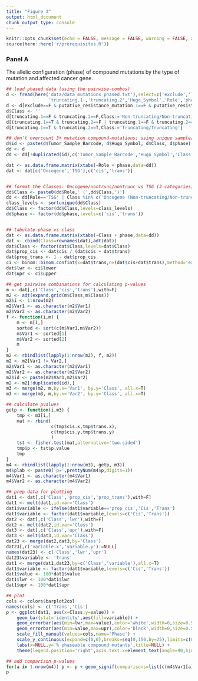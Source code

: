 ```yaml
---
title: "Figure 3"
output: html_document
chunk_output_type: console
---
```


```r
knitr::opts_chunk$set(echo = FALSE, message = FALSE, warning = FALSE, autodep = knitr::dep_prev())
source(here::here('r/prerequisites.R'))
```



### Panel A

The allelic configuration (phase) of compound mutations by the type of mutation and affected cancer gene. 

```r

## load phased data (using the pairwise-combos)
d <- fread(here('data/data_mutations_phased.txt'),select=c('exclude','Tumor_Sample_Barcode','putative_resistance_mutation.1','putative_resistance_mutation.2',
                'truncating.1','truncating.2','Hugo_Symbol','Role','phase'))
d <- d[exclude==F & putative_resistance_mutation.1==F & putative_resistance_mutation.2==F,]
d$Class <- ''
d[truncating.1==F & truncating.2==F,Class:='Non-truncating/Non-truncating']
d[(truncating.1==T & truncating.2==F | truncating.1==F & truncating.2==T),Class:='Non-truncating/Truncating']
d[truncating.1==T & truncating.2==T,Class:='Truncating/Truncating']

## don't overcount 3+ mutation compound-mutations; using unique sample/gene/Class counts
d$id <- paste(d$Tumor_Sample_Barcode, d$Hugo_Symbol, d$Class, d$phase)
dd <- d
dd <- dd[!duplicated(id),c('Tumor_Sample_Barcode','Hugo_Symbol','Class','Role','phase','id'),with=F]

dat <- as.data.frame.matrix(xtabs(~Role + phase,data=dd))
dat <- dat[c('Oncogene','TSG'),c('cis','trans')]


## format the Classes: Oncogene/nontrunc/nontrunc vs TSG (3 categories)
dd$Class <- paste0(dd$Role,' (',dd$Class,')')
dd <- dd[Role=='TSG' | Class %in% c('Oncogene (Non-truncating/Non-truncating)'),]
class_levels <- sortunique(dd$Class)
dd$Class <- factor(dd$Class,levels=class_levels)
dd$phase <- factor(dd$phase,levels=c('cis','trans'))


## tabulate phase vs class
dat <- as.data.frame.matrix(xtabs(~Class + phase,data=dd))
dat <- cbind(Class=rownames(dat),adt(dat))
dat$Class <- factor(dat$Class,levels=dat$Class)
dat$prop_cis <- dat$cis / (dat$cis + dat$trans)
dat$prop_trans <- 1 - dat$prop_cis
ci <- binom::binom.confint(x=dat$trans,n=(dat$cis+dat$trans),method='exact')
dat$lwr <- ci$lower
dat$upr <- ci$upper

## get pairwise combinations for calculating p-values
m <- dat[,c('Class','cis','trans'),with=F]
m2 <- adt(expand.grid(m$Class,m$Class))
m2$i <- 1:nrow(m2)
m2$Var1 <- as.character(m2$Var1)
m2$Var2 <- as.character(m2$Var2)
f <- function(i,m) {
    m <- m[i,]
    sorted <- sort(c(m$Var1,m$Var2))
    m$Var1 <- sorted[1]
    m$Var2 <- sorted[2]
    m
}
m2 <- rbindlist(lapply(1:nrow(m2), f, m2))
m2 <- m2[Var1 != Var2,]
m2$Var1 <- as.character(m2$Var1)
m2$Var2 <- as.character(m2$Var2)
m2$id <- paste(m2$Var1,m2$Var2)
m2 <- m2[!duplicated(id),]
m3 <- merge(m2, m,by.x='Var1', by.y='Class', all.x=T)
m3 <- merge(m3, m,by.x='Var2', by.y='Class', all.x=T)

## calculate pvalues
getp <- function(i,m3) {
    tmp <- m3[i,]
    mat <- rbind(
                 c(tmp$cis.x,tmp$trans.x),
                 c(tmp$cis.y,tmp$trans.y)
                 )
    tst <- fisher.test(mat,alternative='two.sided')
    tmp$p <- tst$p.value
    tmp
}
m4 <- rbindlist(lapply(1:nrow(m3), getp, m3))
m4$plab <- paste0('p=',prettyNum(m4$p,digits=1))
m4$Var1 <- as.character(m4$Var1)
m4$Var2 <- as.character(m4$Var2)

## prep data for plotting
dat1 <- dat[,c('Class','prop_cis','prop_trans'),with=F]
dat1 <- melt(dat1,id.var='Class')
dat1$variable <- ifelse(dat1$variable=='prop_cis','Cis','Trans')
dat1$variable <- factor(dat1$variable,levels=c('Cis','Trans'))
dat2 <- dat[,c('Class','lwr'),with=F]
dat2 <- melt(dat2,id.var='Class')
dat3 <- dat[,c('Class','upr'),with=F]
dat3 <- melt(dat3,id.var='Class')
dat23 <- merge(dat2,dat3,by='Class')
dat23[,c('variable.x','variable.y'):=NULL]
names(dat23) <- c('Class','lwr','upr')
dat23$variable <- 'Trans'
dat1 <- merge(dat1,dat23,by=c('Class','variable'),all.x=T)
dat1$variable <- factor(dat1$variable,levels=c('Cis','Trans'))
dat1$value <- 100*dat1$value
dat1$lwr <- 100*dat1$lwr
dat1$upr <- 100*dat1$upr

## plot
cols <- colors$barplot2col
names(cols) <- c('Trans','Cis')
p <- ggplot(dat1, aes(x=Class,y=value)) +
    geom_bar(stat='identity',aes(fill=variable)) +
    geom_errorbar(aes(min=lwr,max=value),color='white',width=0,size=0.5) +
    geom_errorbar(aes(min=value,max=upr),color='black',width=0,size=0.5) +
    scale_fill_manual(values=cols,name='Phase') +
    scale_y_continuous(expand=c(0,0),breaks=seq(0,150,by=25),limits=c(0,150)) +
    labs(x=NULL,y='% phaseable compound mutants',title=NULL) +
    theme(legend.position='right',axis.text.x=element_text(angle=90,hjust=1,vjust=0.5))

## add comparison p-values
for(a in 1:nrow(m4)) p <- p + geom_signif(comparisons=list(c(m4$Var1[a],m4$Var2[a])),annotations=m4$plab[a],y=(100+(50*a/7.5)),tip.length=0.1,size=0.25)
p

```


